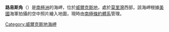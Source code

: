 {{unreferenced|time=2013-10-27T04:57:15+00:00}}
{{coord|66|30|S|124|30|E|source:GNIS|display=title}}

'''路易斯角'''（{{lang-en|Cape Lewis}}）是[[南極洲|南極洲]]的海岬，位於[[威爾克斯地|威爾克斯地]]，處於[[莫里灣|莫里灣]]西部，該海岬根據[[美國|美國]]海軍拍攝的空中照片繪入地圖，現時由[[南極條約體系|南極條約體系]]管理。

{{DEFAULTSORT:Cape Lewis}}
[[Category:威爾克斯地海岬|Category:威爾克斯地海岬]]


{{WilkesLand-geo-stub}}